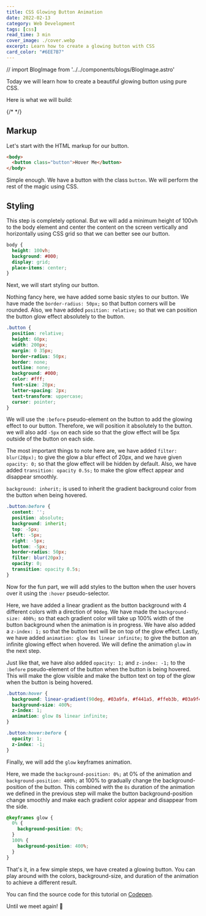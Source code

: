 ```yaml
---
title: CSS Glowing Button Animation
date: 2022-02-13
category: Web Development
tags: [css]
read_time: 3 min
cover_image: ./cover.webp
excerpt: Learn how to create a glowing button with CSS
card_color: "#6EE7B7"
---
```


// import BlogImage from '../../components/blogs/BlogImage.astro'

Today we will learn how to create a beautiful glowing button using pure CSS.

Here is what we will build:

{/* <BlogImage src="https://i.imgur.com/nTBHdGe.gif" alt="demo" /> */}

## Markup

Let's start with the HTML markup for our button.

```html
<body>
  <button class="button">Hover Me</button>
</body>
```

Simple enough. We have a button with the class `button`. We will perform the
rest of the magic using CSS.

## Styling

This step is completely optional. But we will add a minimum height of 100vh to
the body element and center the content on the screen vertically and
horizontally using CSS grid so that we can better see our button.

```css
body {
  height: 100vh;
  background: #000;
  display: grid;
  place-items: center;
}
```

Next, we will start styling our button.

Nothing fancy here, we have added some basic styles to our button. We have made
the `border-radius: 50px;` so that button corners will be rounded. Also, we have
added `position: relative;` so that we can position the button glow effect
absolutely to the button.

```css
.button {
  position: relative;
  height: 60px;
  width: 200px;
  margin: 0 35px;
  border-radius: 50px;
  border: none;
  outline: none;
  background: #000;
  color: #fff;
  font-size: 20px;
  letter-spacing: 2px;
  text-transform: uppercase;
  cursor: pointer;
}
```

We will use the `:before` pseudo-element on the button to add the glowing effect
to our button. Therefore, we will position it absolutely to the button. we will
also add `-5px` on each side so that the glow effect will be 5px outside of the
button on each side.

The most important things to note here are, we have added `filter: blur(20px);`
to give the glow a blur effect of 20px, and we have given `opacity: 0;` so that
the glow effect will be hidden by default. Also, we have added
`transition: opacity 0.5s;` to make the glow effect appear and disappear
smoothly.

`background: inherit;` is used to inherit the gradient background color from the
button when being hovered.

```css
.button:before {
  content: '';
  position: absolute;
  background: inherit;
  top: -5px;
  left: -5px;
  right: -5px;
  bottom: -5px;
  border-radius: 50px;
  filter: blur(20px);
  opacity: 0;
  transition: opacity 0.5s;
}
```

Now for the fun part, we will add styles to the button when the user hovers over
it using the `:hover` pseudo-selector.

Here, we have added a linear gradient as the button background with 4 different
colors with a direction of `90deg`. We have made the `background-size: 400%;` so
that each gradient color will take up 100% width of the button background when
the animation is in progress. We have also added a `z-index: 1;` so that the
button text will be on top of the glow effect. Lastly, we have added
`animation: glow 8s linear infinite;` to give the button an infinite glowing
effect when hovered. We will define the animation `glow` in the next step.

Just like that, we have also added `opacity: 1;` and `z-index: -1;` to the
`:before` pseudo-element of the button when the button is being hovered. This
will make the glow visible and make the button text on top of the glow when the
button is being hovered.

```css
.button:hover {
  background: linear-gradient(90deg, #03a9fa, #f441a5, #ffeb3b, #03a9f4);
  background-size: 400%;
  z-index: 1;
  animation: glow 8s linear infinite;
}

.button:hover:before {
  opacity: 1;
  z-index: -1;
}
```

Finally, we will add the `glow` keyframes animation.

Here, we made the `background-position: 0%;` at 0% of the animation and
`background-position: 400%;` at 100% to gradually change the background-position
of the button. This combined with the `8s` duration of the animation we defined
in the previous step will make the button background-position change smoothly
and make each gradient color appear and disappear from the side.

```css
@keyframes glow {
  0% {
    background-position: 0%;
  }
  100% {
    background-position: 400%;
  }
}
```

That's it, in a few simple steps, we have created a glowing button. You can play
around with the colors, background-size, and duration of the animation to
achieve a different result.

You can find the source code for this tutorial on
[Codepen](https://codepen.io/iam-amanxz/pen/VwerOER).

Until we meet again! 🙌

